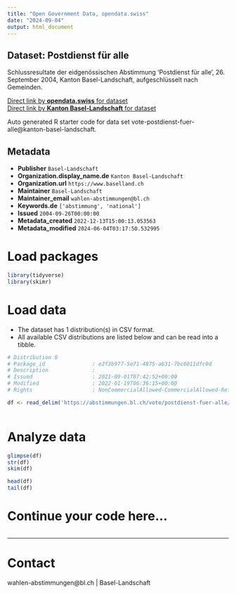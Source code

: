 ```yaml
---
title: "Open Government Data, opendata.swiss"
date: "2024-09-04"
output: html_document
---
```


## Dataset: Postdienst für alle

Schlussresultate der eidgenössischen Abstimmung 'Postdienst für alle', 26. September 2004, Kanton Basel-Landschaft, aufgeschlüsselt nach Gemeinden.

[Direct link by **opendata.swiss** for dataset](https://opendata.swiss/de/dataset/postdienst-fur-alle)<br>
[Direct link by **Kanton Basel-Landschaft** for dataset](https://abstimmungen.bl.ch/vote/postdienst-fuer-alle/data)

Auto generated R starter code for data set vote-postdienst-fuer-alle@kanton-basel-landschaft.

## Metadata

- **Publisher** `Basel-Landschaft`
- **Organization.display_name.de** `Kanton Basel-Landschaft`
- **Organization.url** `https://www.baselland.ch`
- **Maintainer** `Basel-Landschaft`
- **Maintainer_email** `wahlen-abstimmungen@bl.ch`
- **Keywords.de** `['abstimmung', 'national']`
- **Issued** `2004-09-26T00:00:00`
- **Metadata_created** `2022-12-13T15:00:13.053563`
- **Metadata_modified** `2024-06-04T03:17:50.532995`


# Load packages

```r

library(tidyverse)
library(skimr)

```

# Load data

-   The dataset has 1 distribution(s) in CSV format.
-   All available CSV distributions are listed below and can be read into a tibble.

```r

# Distribution 0
# Package_id               : e2f3b977-5e71-4875-a631-7bc6011dfc0d
# Description              : 
# Issued                   : 2021-09-01T07:42:52+00:00
# Modified                 : 2022-01-19T06:36:15+00:00
# Rights                   : NonCommercialAllowed-CommercialAllowed-ReferenceRequired

df <- read_delim('https://abstimmungen.bl.ch/vote/postdienst-fuer-alle/data-csv')



```

# Analyze data

```r

glimpse(df)
str(df)
skim(df)

head(df)
tail(df)

```

# Continue your code here...

```r

```

------------------------------------------------------------------------

# Contact

wahlen-abstimmungen@bl.ch | Basel-Landschaft
